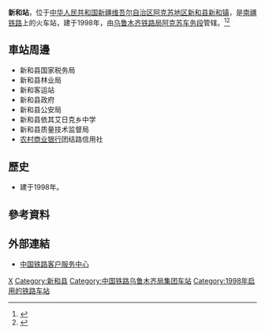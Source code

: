{{Infobox China railway station
|车站名称 = 新和站
|图片 = 
|图片介绍 = 
|其他名称 = 
|车站拼音 = Xinhe
|英文名称 = Xinhe Railway Station
|车站代码 = 43040
|电报码 = XIR
|拼音码 = XHE
|车站位置 = [[新疆维吾尔自治区|新疆维吾尔自治区]][[阿克苏地区|阿克苏地区]][[新和县|新和县]][[新和镇_(新和县)|新和镇]]
|坐标 = 
|归属 = [[乌鲁木齐铁路局|乌鲁木齐铁路局]][[阿克苏车务段|阿克苏车务段]]
|线路 = [[南疆铁路|南疆铁路]]
|车站等级 =
|使用状态 = 使用中
|月台数目 = 
|股道数目 = 
}}
'''新和站'''，位于[[中华人民共和国|中华人民共和国]][[新疆维吾尔自治区|新疆维吾尔自治区]][[阿克苏地区|阿克苏地区]][[新和县|新和县]][[新和镇_(新和县)|新和镇]]，是[[南疆铁路|南疆铁路]]上的火车站，建于1998年，由[[乌鲁木齐铁路局|乌鲁木齐铁路局]][[阿克苏车务段|阿克苏车务段]]管辖。<ref>{{cite web|url=http://rczp.china-railway.com.cn/wlmqtlj/wlmqdwjj/public.jsp?id=MTYwOA==|title=阿克苏车务段概况|publisher=[[中国铁路总公司|中国铁路总公司]]|accessdate=2017-09-05|archive-url=https://web.archive.org/web/20190123121400/http://rczp.china-railway.com.cn/wlmqtlj/wlmqdwjj/public.jsp?id=MTYwOA==|archive-date=2019-01-23|dead-url=yes}}</ref><ref>{{Cite web |url=http://search.huochepiao.com/huochezhan/jieshao/2214.htm |title=新和火车站介绍 |access-date=2016-12-17 |archive-date=2019-08-22 |archive-url=https://web.archive.org/web/20190822101936/http://search.huochepiao.com/huochezhan/jieshao/2214.htm |dead-url=no }}</ref>
==車站周邊==
* 新和县国家税务局
* 新和县林业局
* 新和客运站
* 新和县政府
* 新和县公安局
* 新和县依其艾日克乡中学
* 新和县质量技术监督局
* [[农村商业银行|农村商业银行]]团结路信用社

==歷史==
* 建于1998年。
==參考資料==
{{reflist}}
==外部連結==
* [http://www.12306.cn/mormhweb/ 中国铁路客户服务中心] {{Wayback|url=http://www.12306.cn/mormhweb/ |date=20180205163941 }}

{{China-rail-stub}}
{{南疆铁路}}
{{新拜铁路}}
[[Category:阿克苏地区铁路车站|X]]
[[Category:新和县|Category:新和县]]
[[Category:中国铁路乌鲁木齐局集团车站|Category:中国铁路乌鲁木齐局集团车站]]
[[Category:1998年启用的铁路车站|Category:1998年启用的铁路车站]]